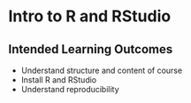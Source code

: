 # Intro to R and RStudio {#intro}

## Intended Learning Outcomes {#ilo-intro}

* Understand structure and content of course
* Install R and RStudio
* Understand reproducibility

